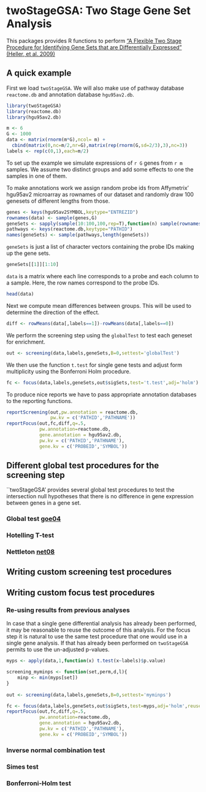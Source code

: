 <!-- \VignetteEngine{knitr::knitr} -->

# twoStageGSA: Two Stage Gene Set Analysis

This packages provides R functions to perform ["A Flexible Two Stage
Procedure for Identifying Gene Sets that are Differentially Expressed"
(Heller, et al. 2009)][hel09]


## A quick example

First we load `twoStageGSA`. We will also make use of pathway database
`reactome.db` and annotation database `hgu95av2.db`.

```r
library(twoStageGSA)
library(reactome.db)
library(hgu95av2.db)
```

```r

m <- 6
G <- 1000
data <- matrix(rnorm(m*G),ncol= m) +
  cbind(matrix(0,nc=m/2,nr=G),matrix(rep(rnorm(G,sd=2/3),3),nc=3))
labels <- rep(c(0,1),each=m/2)

```

To set up the example we simulate expressions of `r G` genes from `r
m` samples. We assume two distinct groups and add some effects to one
the samples in one of them. 

To make annotations work we assign random probe ids from Affymetrix'
hgu95av2 microarray as rownames of our dataset and randomly draw
100 genesets of different lengths from those. 

```r
genes <- keys(hgu95av2SYMBOL,keytype="ENTREZID")
rownames(data) <- sample(genes,G)
geneSets <- sapply(sample(10:100,100,rep=T),function(n) sample(rownames(data),n))
pathways <- keys(reactome.db,keytype="PATHID")
names(geneSets) <- sample(pathways,length(geneSets))
```

``geneSets`` is just a list of character vectors containing the probe
IDs making up the gene sets.



```r
geneSets[[1]][1:10]
```

``data`` is a matrix where each line corresponds to a probe and each
column to a sample. Here, the row names correspond to the probe IDs. 

```r
head(data)

```

Next we compute mean differences between groups. This will be used to
determine the direction of the effect.

```r
diff <- rowMeans(data[,labels==1])-rowMeans(data[,labels==0])
```

We perform the screening step using the `globalTest` to test each
geneset for enrichment. 

```r
out <- screening(data,labels,geneSets,B=0,settest='globalTest')
```
We then use the function `t.test` for single gene tests and adjust
form multiplicity using the Bonferroni Holm procedure.

```r
fc <- focus(data,labels,geneSets,out$sigSets,test='t.test',adj='holm')
```

To produce nice reports we have to pass appropriate annotation
databases to the reporting functions. 

```r

reportScreening(out,pw.annotation = reactome.db,
                pw.kv = c('PATHID','PATHNAME'))
reportFocus(out,fc,diff,q=.5,
            pw.annotation=reactome.db,
            gene.annotation = hgu95av2.db,
            pw.kv = c('PATHID','PATHNAME'),
            gene.kv = c('PROBEID','SYMBOL'))
```

## Different global test procedures for the screening step

``twoStageGSA' provides several global test procedures to test the
intersection null hypotheses that there is no difference in gene
expression between genes in a gene set.

### Global test [goe04]

### Hotelling T-test 

### Nettleton [net08]


## Writing custom screening test procedures 

## Writing custom focus test procedures

### Re-using results from previous analyses

In case that a single gene differential analysis has already been
performed, it may be reasonable to reuse the outcome of this
analysis. For the focus step it is natural to use the same test
procedure that one would use in a single gene analysis. If that has
already been performed on ``twoStageGSA`` permits to use the
un-adjusted p-values.

```r
myps <- apply(data,1,function(x) t.test(x~labels)$p.value)

screening_myminps <- function(set,perm,d,l){
    minp <- min(myps[set])
}
    
out <- screening(data,labels,geneSets,B=0,settest='myminps')

fc <- focus(data,labels,geneSets,out$sigSets,test=myps,adj='holm',reuse.p=T)
reportFocus(out,fc,diff,q=.5,
            pw.annotation=reactome.db,
            gene.annotation = hgu95av2.db,
            pw.kv = c('PATHID','PATHNAME'),
            gene.kv = c('PROBEID','SYMBOL'))

```

### Inverse normal combination test

### Simes test

### Bonferroni-Holm test




[goe04]:
http://bioinformatics.oxfordjournals.org/content/20/1/93.short "Goeman, J. J., Van De Geer, S. A., De Kort, F., & Van Houwelingen, H. C. (2004). A global test for groups of genes: testing association with a clinical outcome. Bioinformatics, 20(1), 93-99."
[net08]:
http://bioinformatics.oxfordjournals.org/content/24/2/192.short "Nettleton, D., Recknor, J., & Reecy, J. M. (2008). Identification of differentially expressed gene categories in microarray studies using nonparametric multivariate analysis. Bioinformatics, 24(2), 192-201."
[hel09]:
http://bioinformatics.oxfordjournals.org/content/25/8/1019.short "Heller, R., Manduchi, E., Grant, G. R., & Ewens, W. J. (2009). A flexible two-stage procedure for identifying gene sets that are differentially expressed. Bioinformatics, 25(8), 1019-1025."
